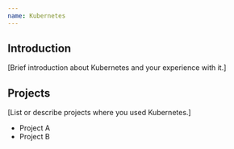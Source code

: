 ```yaml
---
name: Kubernetes
---
```


## Introduction

[Brief introduction about Kubernetes and your experience with it.]

## Projects

[List or describe projects where you used Kubernetes.]
- Project A
- Project B
